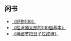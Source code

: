 == 闲书 ==

* [[http://book.douban.com/subject/26548374/| 《好物100》]]
* [[http://book.douban.com/subject/24736458/| 《松浦彌太郎的100個基本》]]
* [[http://book.douban.com/subject/26425946/| 《用细节把日子过成诗》]]
